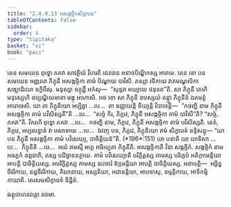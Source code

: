 ```yaml
---
title: "2.4.9.13 អសង្កច្ចិកសិក្ខាបទ"
tableOfContents: false
sidebar:
  order: 4
type: "tipitaka"
basket: "vi"
book: "paci"
---
```



<DynamicBreadcrumb />

<Division number="1224" book="paci">

<Paragraph number="3517" book="paci">
តេន សមយេន ពុទ្ធោ ភគវា សាវត្ថិយំ វិហរតិ ជេតវនេ អនាថបិណ្ឌិកស្ស អារាមេ. តេន ខោ បន សមយេន អញ្ញតរា ភិក្ខុនី អសង្កច្ចិកា គាមំ បិណ្ឌាយ បាវិសិ. តស្សា រថិកាយ វាតមណ្ឌលិកា សង្ឃាដិយោ ឧក្ខិបឹសុ. មនុស្សា ឧក្កុដ្ឋឹ អកំសុ—  “សុន្ទរា អយ្យាយ ថនុទរា”តិ. សា ភិក្ខុនី តេហិ មនុស្សេហិ ឧប្បណ្ឌិយមានា មង្កុ អហោសិ.
</Paragraph>

<Paragraph number="3518" book="paci">
អថ ខោ សា ភិក្ខុនី ឧបស្សយំ គន្ត្វា ភិក្ខុនីនំ ឯតមត្ថំ អារោចេសិ. យា តា ភិក្ខុនិយោ អប្បិច្ឆា …បេ…  តា ឧជ្ឈាយន្តិ ខិយ្យន្តិ វិបាចេន្តិ—  “កថញ្ហិ នាម ភិក្ខុនី អសង្កច្ចិកា គាមំ បវិសិស្សតី”តិ …បេ…  “សច្ចំ កិរ, ភិក្ខវេ, ភិក្ខុនី អសង្កច្ចិកា គាមំ បាវិសី”តិ? “សច្ចំ, ភគវា”តិ. វិគរហិ ពុទ្ធោ ភគវា …បេ…  កថញ្ហិ នាម, ភិក្ខវេ, ភិក្ខុនី អសង្កច្ចិកា គាមំ បវិសិស្សតិ. នេតំ, ភិក្ខវេ, អប្បសន្នានំ វា បសាទាយ …បេ…  ឯវញ្ច បន, ភិក្ខវេ, ភិក្ខុនិយោ ឥមំ សិក្ខាបទំ ឧទ្ទិសន្តុ—
</Paragraph>

</Division>
<Division number="1225" book="paci">

<Paragraph number="3519" book="paci">
<Emphasis>“យា បន ភិក្ខុនី អសង្កច្ចិកា គាមំ បវិសេយ្យ, បាចិត្តិយន៑”</Emphasis>តិ. (*196*:<Emphasis>151</Emphasis>)
</Paragraph>

</Division>
<Division number="1226" book="paci">

<Paragraph number="3520" book="paci">
<Emphasis>យា បនា</Emphasis>តិ យា យាទិសា …បេ…  <Emphasis>ភិក្ខុនី</Emphasis>តិ …បេ…  អយំ ឥមស្មឹ អត្ថេ អធិប្បេតា ភិក្ខុនីតិ.
</Paragraph>

<Paragraph number="3521" book="paci">
<Emphasis>អសង្កច្ចិកា</Emphasis>តិ វិនា សង្កច្ចិកំ.
</Paragraph>

<Paragraph number="3522" book="paci">
<Emphasis>សង្កច្ចិកំ</Emphasis> នាម អធក្ខកំ ឧព្ភនាភិ, តស្ស បដិច្ឆាទនត្ថាយ.
</Paragraph>

<Paragraph number="3523" book="paci">
<Emphasis>គាមំ បវិសេយ្យា</Emphasis>តិ បរិក្ខិត្តស្ស គាមស្ស បរិក្ខេបំ អតិក្កាមេន្តិយា អាបត្តិ បាចិត្តិយស្ស. អបរិក្ខិត្តស្ស គាមស្ស ឧបចារំ ឱក្កមន្តិយា អាបត្តិ បាចិត្តិយស្ស.
</Paragraph>

</Division>
<Division number="1227" book="paci">

<Paragraph number="3524" book="paci">
អនាបត្តិ—  អច្ឆិន្នចីវរិកាយ, នដ្ឋចីវរិកាយ, គិលានាយ, អស្សតិយា, អជានន្តិយា, អាបទាសុ, ឧម្មត្តិកាយ, អាទិកម្មិកាយាតិ.

</Paragraph>
</Division>

<Paragraph number="3525" type="center" book="paci">
តេរសមសិក្ខាបទំ និដ្ឋិតំ.

  
ឆត្តុបាហនវគ្គោ នវមោ.
</Paragraph>